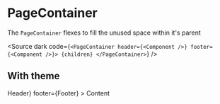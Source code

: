 
<Meta title="Components/PageContainer" component={PageContainer} />

# PageContainer

The `PageContainer` flexes to fill the unused space within it's parent

<Source dark code={`
  <PageContainer header={<Component />} footer={<Component />}>
    {children}
  </PageContainer>
`} />

<Props of={PageContainer} />

## With theme

<Preview>
  <Story name="With theme">
    <ThemeProvider theme={theme}>
      <div style={{ display: 'flex', flexDirection: 'column', height: 300 }}>
        <PageContainer
          is="main"
          header={<ContentContainer is="header">Header</ContentContainer>}
          footer={<ContentContainer is="footer">Footer</ContentContainer>}
        >
          Content
        </PageContainer>
      </div>
    </ThemeProvider>
  </Story>
</Preview>
